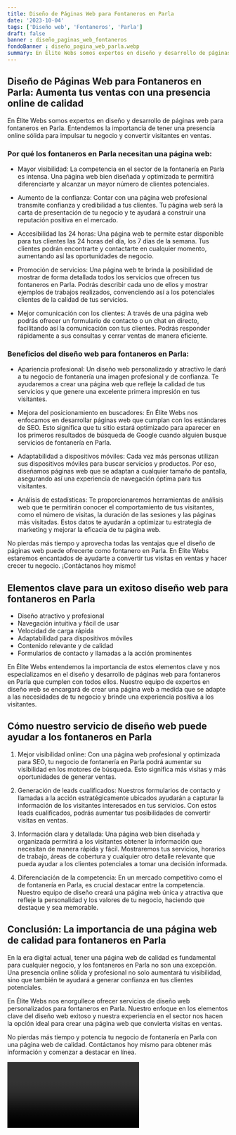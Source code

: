 ```yaml
---
title: Diseño de Páginas Web para Fontaneros en Parla
date: '2023-10-04'
tags: ['Diseño web', 'Fontaneros', 'Parla']
draft: false
banner : diseño_paginas_web_fontaneros
fondoBanner : diseño_pagina_web_parla.webp
summary: En Élite Webs somos expertos en diseño y desarrollo de páginas web para fontaneros en Parla. Entendemos la importancia de tener una presencia online sólida para impulsar tu negocio y convertir visitantes en ventas. 
---
```


## Diseño de Páginas Web para Fontaneros en Parla: Aumenta tus ventas con una presencia online de calidad

En Élite Webs somos expertos en diseño y desarrollo de páginas web para fontaneros en Parla. Entendemos la importancia de tener una presencia online sólida para impulsar tu negocio y convertir visitantes en ventas. 

### Por qué los fontaneros en Parla necesitan una página web:

- Mayor visibilidad: La competencia en el sector de la fontanería en Parla es intensa. Una página web bien diseñada y optimizada te permitirá diferenciarte y alcanzar un mayor número de clientes potenciales. 

- Aumento de la confianza: Contar con una página web profesional transmite confianza y credibilidad a tus clientes. Tu página web será la carta de presentación de tu negocio y te ayudará a construir una reputación positiva en el mercado.

- Accesibilidad las 24 horas: Una página web te permite estar disponible para tus clientes las 24 horas del día, los 7 días de la semana. Tus clientes podrán encontrarte y contactarte en cualquier momento, aumentando así las oportunidades de negocio.

- Promoción de servicios: Una página web te brinda la posibilidad de mostrar de forma detallada todos los servicios que ofrecen tus fontaneros en Parla. Podrás describir cada uno de ellos y mostrar ejemplos de trabajos realizados, convenciendo así a los potenciales clientes de la calidad de tus servicios.

- Mejor comunicación con los clientes: A través de una página web podrás ofrecer un formulario de contacto o un chat en directo, facilitando así la comunicación con tus clientes. Podrás responder rápidamente a sus consultas y cerrar ventas de manera eficiente.

### Beneficios del diseño web para fontaneros en Parla:

- Apariencia profesional: Un diseño web personalizado y atractivo le dará a tu negocio de fontanería una imagen profesional y de confianza. Te ayudaremos a crear una página web que refleje la calidad de tus servicios y que genere una excelente primera impresión en tus visitantes.

- Mejora del posicionamiento en buscadores: En Élite Webs nos enfocamos en desarrollar páginas web que cumplan con los estándares de SEO. Esto significa que tu sitio estará optimizado para aparecer en los primeros resultados de búsqueda de Google cuando alguien busque servicios de fontanería en Parla.

- Adaptabilidad a dispositivos móviles: Cada vez más personas utilizan sus dispositivos móviles para buscar servicios y productos. Por eso, diseñamos páginas web que se adaptan a cualquier tamaño de pantalla, asegurando así una experiencia de navegación óptima para tus visitantes.

- Análisis de estadísticas: Te proporcionaremos herramientas de análisis web que te permitirán conocer el comportamiento de tus visitantes, como el número de visitas, la duración de las sesiones y las páginas más visitadas. Estos datos te ayudarán a optimizar tu estrategia de marketing y mejorar la eficacia de tu página web.

No pierdas más tiempo y aprovecha todas las ventajas que el diseño de páginas web puede ofrecerte como fontanero en Parla. En Élite Webs estaremos encantados de ayudarte a convertir tus visitas en ventas y hacer crecer tu negocio. ¡Contáctanos hoy mismo!

<GifSeo />

<Cta />

## Elementos clave para un exitoso diseño web para fontaneros en Parla

- Diseño atractivo y profesional
- Navegación intuitiva y fácil de usar
- Velocidad de carga rápida
- Adaptabilidad para dispositivos móviles
- Contenido relevante y de calidad
- Formularios de contacto y llamadas a la acción prominentes

En Élite Webs entendemos la importancia de estos elementos clave y nos especializamos en el diseño y desarrollo de páginas web para fontaneros en Parla que cumplen con todos ellos. Nuestro equipo de expertos en diseño web se encargará de crear una página web a medida que se adapte a las necesidades de tu negocio y brinde una experiencia positiva a los visitantes.

## Cómo nuestro servicio de diseño web puede ayudar a los fontaneros en Parla

1. Mejor visibilidad online: Con una página web profesional y optimizada para SEO, tu negocio de fontanería en Parla podrá aumentar su visibilidad en los motores de búsqueda. Esto significa más visitas y más oportunidades de generar ventas.

2. Generación de leads cualificados: Nuestros formularios de contacto y llamadas a la acción estratégicamente ubicados ayudarán a capturar la información de los visitantes interesados en tus servicios. Con estos leads cualificados, podrás aumentar tus posibilidades de convertir visitas en ventas.

3. Información clara y detallada: Una página web bien diseñada y organizada permitirá a los visitantes obtener la información que necesitan de manera rápida y fácil. Mostraremos tus servicios, horarios de trabajo, áreas de cobertura y cualquier otro detalle relevante que pueda ayudar a los clientes potenciales a tomar una decisión informada.

4. Diferenciación de la competencia: En un mercado competitivo como el de fontanería en Parla, es crucial destacar entre la competencia. Nuestro equipo de diseño creará una página web única y atractiva que refleje la personalidad y los valores de tu negocio, haciendo que destaque y sea memorable.

## Conclusión: La importancia de una página web de calidad para fontaneros en Parla

En la era digital actual, tener una página web de calidad es fundamental para cualquier negocio, y los fontaneros en Parla no son una excepción. Una presencia online sólida y profesional no solo aumentará tu visibilidad, sino que también te ayudará a generar confianza en tus clientes potenciales.

En Élite Webs nos enorgullece ofrecer servicios de diseño web personalizados para fontaneros en Parla. Nuestro enfoque en los elementos clave del diseño web exitoso y nuestra experiencia en el sector nos hacen la opción ideal para crear una página web que convierta visitas en ventas.

No pierdas más tiempo y potencia tu negocio de fontanería en Parla con una página web de calidad. Contáctanos hoy mismo para obtener más información y comenzar a destacar en línea.

<Video />

<CtaBot job='Fontaneros' city='Parla'/>

<Gmaps query='Parla+españa+maps' />